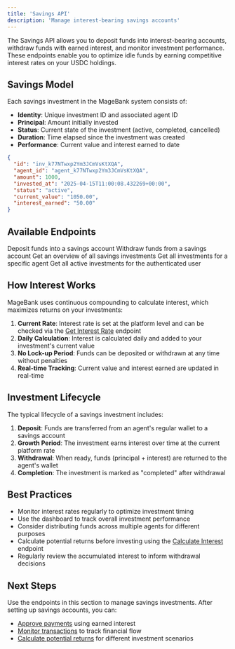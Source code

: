 ```yaml
---
title: 'Savings API'
description: 'Manage interest-bearing savings accounts'
---
```


The Savings API allows you to deposit funds into interest-bearing accounts, withdraw funds with earned interest, and monitor investment performance. These endpoints enable you to optimize idle funds by earning competitive interest rates on your USDC holdings.

## Savings Model

Each savings investment in the MageBank system consists of:

- **Identity**: Unique investment ID and associated agent ID
- **Principal**: Amount initially invested
- **Status**: Current state of the investment (active, completed, cancelled)
- **Duration**: Time elapsed since the investment was created
- **Performance**: Current value and interest earned to date

```json
{
  "id": "inv_k77NTwxp2Ym3JCmVsKtXQA",
  "agent_id": "agent_k77NTwxp2Ym3JCmVsKtXQA",
  "amount": 1000,
  "invested_at": "2025-04-15T11:00:08.432269+00:00",
  "status": "active",
  "current_value": "1050.00",
  "interest_earned": "50.00"
}
```

## Available Endpoints

<CardGroup>
  <Card title="Deposit Savings" icon="arrow-down" href="/api-reference/savings/deposit">
    Deposit funds into a savings account
  </Card>
  <Card title="Withdraw Savings" icon="arrow-up" href="/api-reference/savings/withdraw">
    Withdraw funds from a savings account
  </Card>
  <Card title="Get Savings Dashboard" icon="gauge" href="/api-reference/savings/get-dashboard">
    Get an overview of all savings investments
  </Card>
  <Card title="Get Agent Investments" icon="clipboard-list" href="/api-reference/savings/get-agent-investments">
    Get all investments for a specific agent
  </Card>
  <Card title="Get User Investments" icon="user-chart" href="/api-reference/savings/get-user-investments">
    Get all active investments for the authenticated user
  </Card>
</CardGroup>

## How Interest Works

MageBank uses continuous compounding to calculate interest, which maximizes returns on your investments:

1. **Current Rate**: Interest rate is set at the platform level and can be checked via the [Get Interest Rate](/api-reference/investments/get-interest-rate) endpoint
2. **Daily Calculation**: Interest is calculated daily and added to your investment's current value
3. **No Lock-up Period**: Funds can be deposited or withdrawn at any time without penalties
4. **Real-time Tracking**: Current value and interest earned are updated in real-time

## Investment Lifecycle

The typical lifecycle of a savings investment includes:

1. **Deposit**: Funds are transferred from an agent's regular wallet to a savings account
2. **Growth Period**: The investment earns interest over time at the current platform rate
3. **Withdrawal**: When ready, funds (principal + interest) are returned to the agent's wallet
4. **Completion**: The investment is marked as "completed" after withdrawal

## Best Practices

- Monitor interest rates regularly to optimize investment timing
- Use the dashboard to track overall investment performance
- Consider distributing funds across multiple agents for different purposes
- Calculate potential returns before investing using the [Calculate Interest](/api-reference/investments/calculate-interest) endpoint
- Regularly review the accumulated interest to inform withdrawal decisions

## Next Steps

Use the endpoints in this section to manage savings investments. After setting up savings accounts, you can:

- [Approve payments](/api-reference/payments/approve-payment) using earned interest
- [Monitor transactions](/api-reference/transactions/get-transaction-summary) to track financial flow
- [Calculate potential returns](/api-reference/investments/calculate-interest) for different investment scenarios